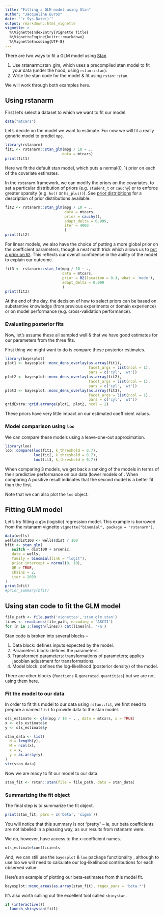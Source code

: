 ```yaml
---
title: "Fitting a GLM model using Stan"
author: "Jacqueline Buros"
date: "`r Sys.Date()`"
output: rmarkdown::html_vignette
vignette: >
  %\VignetteIndexEntry{Vignette Title}
  %\VignetteEngine{knitr::rmarkdown}
  %\VignetteEncoding{UTF-8}
---
```


There are two ways to fit a GLM model using [Stan](https://mc-stan.org).

1. Use rstanarm::stan_glm, which uses a precompiled stan model to fit your data (under the hood, using `rstan::stan`).
2. Write the stan code for the model & fit using `rstan::stan`.

We will work through both examples here.

## Using rstanarm

First let's select a dataset to which we want to fit our model.

```r
data("mtcars")
```

Let's decide on the model we want to estimate. For now we will fit a really generic model to predict `mpg`.

```r
library(rstanarm)
fit1 <- rstanarm::stan_glm(mpg / 10 ~ .,
                          data = mtcars)
print(fit1)
```

Here we fit the default stan model, which puts a normal(0, 1) prior on each of the covariate estimates. 

In the `rstanarm` framework, we can modify the priors on the covariates, to set a particular distribution of priors (e.g. `student_t` or `cauchy`) or to enforce greater sparsity (e.g. `hs()` or `hs_plus()`). See [prior distribitions](https://github.com/stan-dev/rstanarm/wiki/Prior-distributions) for a description of prior distributions available.

```r
fit2 <- rstanarm::stan_glm(mpg / 10 ~ .,
                           data = mtcars,
                           prior = cauchy(),
                           adapt_delta = 0.999,
                           iter = 4000
                           )
print(fit2)
```

For linear models, we also have the choice of putting a more global prior on the coefficient parameters, though a neat math trick which allows us to [put a prior on `R2`](https://rdrr.io/cran/rstanarm/f/vignettes/lm.Rmd). This reflects our overall confidence in the ability of the model to explain our outcome.

```r
fit3 <- rstanarm::stan_lm(mpg / 10 ~ .,
                          data = mtcars,
                          prior = R2(location = 0.3, what = 'mode'),
                          adapt_delta = 0.999
                          )
print(fit3)
```

At the end of the day, the decision of how to select priors can be based on substantive knowledge (from previous experiments or domain experience) or on model performance (e.g. cross-validation performance).

### Evaluating posterior fits

Now, let's assume these all sampled well & that we have good estimates for our parameters from the three fits.

First thing we might want to do is compare these posterior estimates.

```r
library(bayesplot)
plot1 <- bayesplot::mcmc_dens_overlay(as.array(fit1),
                                      facet_args = list(ncol = 1),
                                      pars = c('cyl', 'wt'))
plot2 <- bayesplot::mcmc_dens_overlay(as.array(fit2),
                                      facet_args = list(ncol = 1),
                                      pars = c('cyl', 'wt'))
plot3 <- bayesplot::mcmc_dens_overlay(as.array(fit3),
                                      facet_args = list(ncol = 1),
                                      pars = c('cyl', 'wt'))
gridExtra::grid.arrange(plot1, plot2, ncol = 2)
```

These priors have very little impact on our estimated coefficient values.

### Model comparison using `loo`

We can compare these models using a leave-one-out approximation.

```r
library(loo)
loo::compare(loo(fit1, k_threshold = 0.7),
             loo(fit2, k_threshold = 0.7),
             loo(fit3, k_threshold = 0.7))
```

When comparing 3 models, we get back a ranking of the models in terms of their predictive performance on our data (lower models of . When comparing 
A positive result indicates that the second model is a better fit than the first.

Note that we can also plot the `loo` object. 

## Fitting GLM model

Let's try fitting a `glm` (logistic) regression model. This example is borrowed from the rstanarm vignette `vignette("binomial", package = 'rstanarm')`.


```r
data(wells)
wells$dist100 <- wells$dist / 100
bfit <- stan_glm(
   switch ~ dist100 + arsenic, 
   data = wells,
   family = binomial(link = "logit"),
   prior_intercept = normal(0, 10),
   QR = TRUE,
   chains = 2,
   iter = 2000
)
print(bfit)
#prior_summary(bfit)
```


## Using stan code to fit the GLM model

```r
file_path <- file.path('vignettes','stan_glm.stan')
lines <- readLines(file_path, encoding = 'ASCII')
for (n in 1:length(lines)) cat(lines[n], '\n')
```

Stan code is broken into several blocks --

1. Data block: defines inputs expected by the model.
2. Parameters block: defines the parameters.
3. Transformed parameters: transformations of parameters; applies jacobian adjustment for transformations.
4. Model block: defines the log-likelihood (posterior density) of the model.

There are other blocks (`functions` & `generated quantities`) but we are not using them here.

### Fit the model to our data

In order to fit this model to our data using `rstan::fit`, we first need to prepare a named `list` to provide data to the stan model.

```r
ols_estimate <- glm(mpg / 10 ~ . , data = mtcars, x = TRUE)
x <- ols_estimate$x
y <- ols_estimate$y

stan_data <- list(
  N = length(y),
  M = ncol(x),
  x = x,
  y = as.array(y)
)
str(stan_data)
```

Now we are ready to fit our model to our data.

```r
stan_fit <- rstan::stan(file = file_path, data = stan_data)
```

### Summarizing the fit object

The final step is to summarize the fit object.

```r
print(stan_fit, pars = c('beta', 'sigma'))
```

You will notice that this summary is not "pretty" -- ie, our beta coefficients are not labelled in a pleasing way, as our results from rstanarm were.

We do, however, have access to the x-coefficient names.

```r
ols_estimate$coefficients
```

And, we can still use the `bayesplot` & `loo` package functionality , although to use loo we will need to calculate our log-likelihood contributions for each observed value.

Here's an example of plotting our beta-estimates from this model fit.

```r
bayesplot::mcmc_areas(as.array(stan_fit), regex_pars = 'beta.*')
```

It's also worth calling out the excellent tool called `shinystan`. 

```r
if (interactive())
  launch_shinystan(fit1)
```

